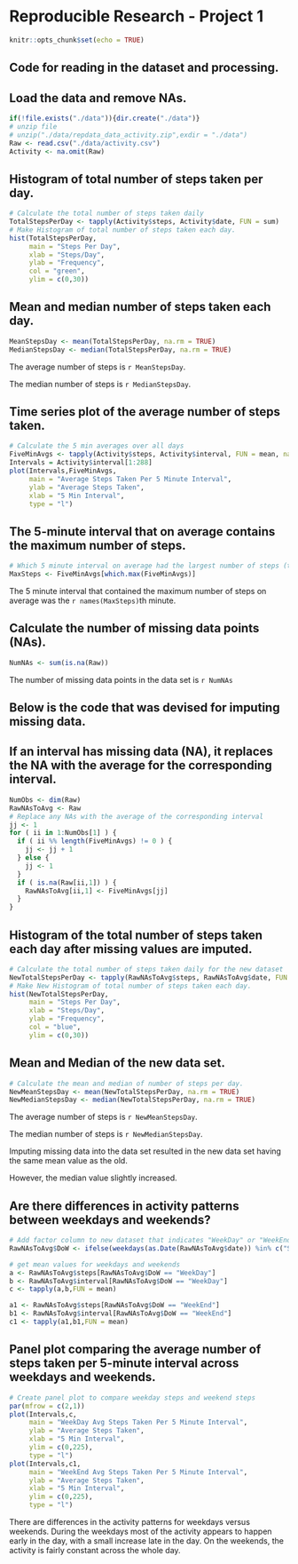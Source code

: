 Reproducible Research - Project 1
=========================
```r
knitr::opts_chunk$set(echo = TRUE)
```
## Code for reading in the dataset and processing.

## Load the data and remove NAs.
```r
if(!file.exists("./data")){dir.create("./data")}
# unzip file
# unzip("./data/repdata_data_activity.zip",exdir = "./data")
Raw <- read.csv("./data/activity.csv")
Activity <- na.omit(Raw)
```
## Histogram of total number of steps taken per day.
```r
# Calculate the total number of steps taken daily
TotalStepsPerDay <- tapply(Activity$steps, Activity$date, FUN = sum)
# Make Histogram of total number of steps taken each day.
hist(TotalStepsPerDay,
     main = "Steps Per Day",
     xlab = "Steps/Day",
     ylab = "Frequency",
     col = "green",
     ylim = c(0,30))
```

## Mean and median number of steps taken each day.
```r
MeanStepsDay <- mean(TotalStepsPerDay, na.rm = TRUE)
MedianStepsDay <- median(TotalStepsPerDay, na.rm = TRUE)
```
The average number of steps is `r MeanStepsDay`.

The median number of steps is `r MedianStepsDay`.


## Time series plot of the average number of steps taken.
```r
# Calculate the 5 min averages over all days
FiveMinAvgs <- tapply(Activity$steps, Activity$interval, FUN = mean, na.rm = TRUE)
Intervals = Activity$interval[1:288]
plot(Intervals,FiveMinAvgs,
     main = "Average Steps Taken Per 5 Minute Interval",
     ylab = "Average Steps Taken",
     xlab = "5 Min Interval",
     type = "l")
```

## The 5-minute interval that on average contains the maximum number of steps.
```r
# Which 5 minute interval on average had the largest number of steps (the 104th 5 minute interval)
MaxSteps <- FiveMinAvgs[which.max(FiveMinAvgs)]
```
The 5 minute interval that contained the maximum number of steps on average was the `r names(MaxSteps)`th minute.

## Calculate the number of missing data points (NAs).
```r
NumNAs <- sum(is.na(Raw))
```
The number of missing data points in the data set is `r NumNAs`

## Below is the code that was devised for imputing missing data.
## If an interval has missing data (NA), it replaces the NA with the average for the corresponding interval.
```r
NumObs <- dim(Raw)
RawNAsToAvg <- Raw
# Replace any NAs with the average of the corresponding interval
jj <- 1
for ( ii in 1:NumObs[1] ) {
  if ( ii %% length(FiveMinAvgs) != 0 ) {
    jj <- jj + 1
  } else {
    jj <- 1
  }
  if ( is.na(Raw[ii,1]) ) {
    RawNAsToAvg[ii,1] <- FiveMinAvgs[jj]
  }
}
```
## Histogram of the total number of steps taken each day after missing values are imputed.
```r
# Calculate the total number of steps taken daily for the new dataset
NewTotalStepsPerDay <- tapply(RawNAsToAvg$steps, RawNAsToAvg$date, FUN = sum)
# Make New Histogram of total number of steps taken each day.
hist(NewTotalStepsPerDay,
     main = "Steps Per Day",
     xlab = "Steps/Day",
     ylab = "Frequency",
     col = "blue",
     ylim = c(0,30))
```

## Mean and Median of the new data set.
```r
# Calculate the mean and median of number of steps per day.
NewMeanStepsDay <- mean(NewTotalStepsPerDay, na.rm = TRUE)
NewMedianStepsDay <- median(NewTotalStepsPerDay, na.rm = TRUE)
```
The average number of steps is `r NewMeanStepsDay`.

The median number of steps is `r NewMedianStepsDay`.

Imputing missing data into the data set resulted in the new data set having the same mean value as the old.

However, the median value slightly increased.

## Are there differences in activity patterns between weekdays and weekends?
```r
# Add factor column to new dataset that indicates "WeekDay" or "WeekEnd" 
RawNAsToAvg$DoW <- ifelse(weekdays(as.Date(RawNAsToAvg$date)) %in% c("Saturday","Sunday"), "WeekEnd","WeekDay")
```

```r
# get mean values for weekdays and weekends
a <- RawNAsToAvg$steps[RawNAsToAvg$DoW == "WeekDay"]
b <- RawNAsToAvg$interval[RawNAsToAvg$DoW == "WeekDay"]
c <- tapply(a,b,FUN = mean)

a1 <- RawNAsToAvg$steps[RawNAsToAvg$DoW == "WeekEnd"]
b1 <- RawNAsToAvg$interval[RawNAsToAvg$DoW == "WeekEnd"]
c1 <- tapply(a1,b1,FUN = mean)
```

## Panel plot comparing the average number of steps taken per 5-minute interval across weekdays and weekends.
```r
# Create panel plot to compare weekday steps and weekend steps
par(mfrow = c(2,1))
plot(Intervals,c,
     main = "WeekDay Avg Steps Taken Per 5 Minute Interval",
     ylab = "Average Steps Taken",
     xlab = "5 Min Interval",
     ylim = c(0,225),
     type = "l")
plot(Intervals,c1,
     main = "WeekEnd Avg Steps Taken Per 5 Minute Interval",
     ylab = "Average Steps Taken",
     xlab = "5 Min Interval",
     ylim = c(0,225),
     type = "l")
```

There are differences in the activity patterns for weekdays versus weekends. During the weekdays most of the activity appears to happen early in the day, with a small increase late in the day. On the weekends, the activity is fairly constant across the whole day.
